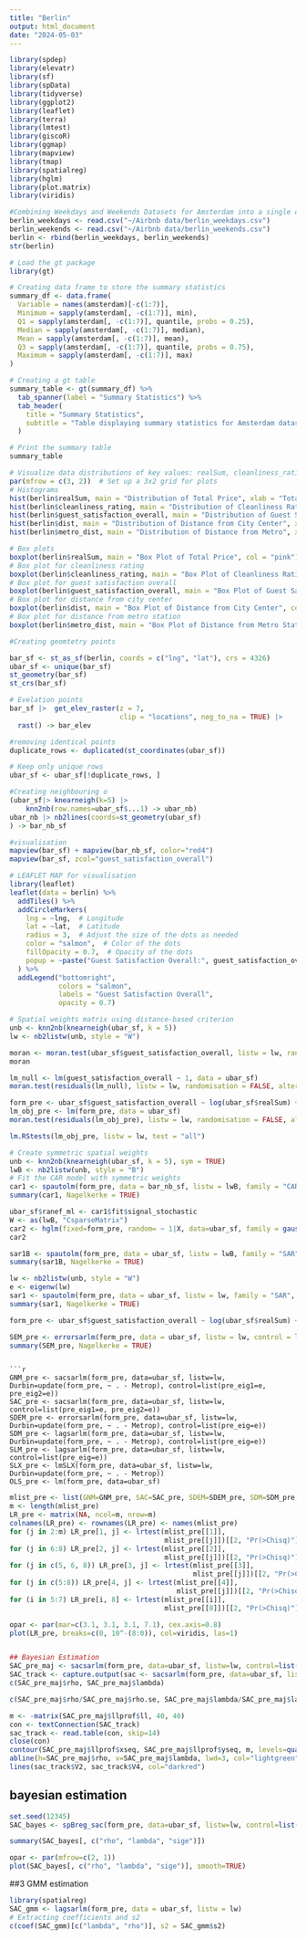 ---
title: "Berlin"
output: html_document
date: "2024-05-03"
---

```{r}
library(spdep)
library(elevatr)
library(sf)
library(spData)
library(tidyverse)
library(ggplot2)
library(leaflet)
library(terra)
library(lmtest)
library(giscoR)
library(ggmap)
library(mapview)
library(tmap)
library(spatialreg)
library(hglm)
library(plot.matrix)
library(viridis)
```


```{r}
#Combining Weekdays and Weekends Datasets for Amsterdam into a single dataframe
berlin_weekdays <- read.csv("~/Airbnb data/berlin_weekdays.csv")
berlin_weekends <- read.csv("~/Airbnb data/berlin_weekends.csv")
berlin <- rbind(berlin_weekdays, berlin_weekends)
str(berlin)
```



```{r, results='asis'}
# Load the gt package
library(gt)

# Creating data frame to store the summary statistics
summary_df <- data.frame(
  Variable = names(amsterdam)[-c(1:7)],  
  Minimum = sapply(amsterdam[, -c(1:7)], min),  
  Q1 = sapply(amsterdam[, -c(1:7)], quantile, probs = 0.25),  
  Median = sapply(amsterdam[, -c(1:7)], median),  
  Mean = sapply(amsterdam[, -c(1:7)], mean),  
  Q3 = sapply(amsterdam[, -c(1:7)], quantile, probs = 0.75),
  Maximum = sapply(amsterdam[, -c(1:7)], max) 
)

# Creating a gt table
summary_table <- gt(summary_df) %>%
  tab_spanner(label = "Summary Statistics") %>%
  tab_header(
    title = "Summary Statistics",
    subtitle = "Table displaying summary statistics for Amsterdam dataset"
  )

# Print the summary table
summary_table
```


```{r}
# Visualize data distributions of key values: realSum, cleanliness_rating, guest_satisfaction_overall, dist, and metro_dist
par(mfrow = c(3, 2))  # Set up a 3x2 grid for plots
# Histograms
hist(berlin$realSum, main = "Distribution of Total Price", xlab = "Total Price (realSum)", col = "pink")
hist(berlin$cleanliness_rating, main = "Distribution of Cleanliness Rating", xlab = "Cleanliness Rating", col = "lightgreen")
hist(berlin$guest_satisfaction_overall, main = "Distribution of Guest Satisfaction", xlab = "Overall Guest Satisfaction", col = "salmon")
hist(berlin$dist, main = "Distribution of Distance from City Center", xlab = "Distance (km)", col = "lightyellow")
hist(berlin$metro_dist, main = "Distribution of Distance from Metro", xlab = "Distance (km)", col = "lavender")
```



```{r}
# Box plots
boxplot(berlin$realSum, main = "Box Plot of Total Price", col = "pink")
# Box plot for cleanliness rating
boxplot(berlin$cleanliness_rating, main = "Box Plot of Cleanliness Rating", col = "lightgreen")
# Box plot for guest satisfaction overall
boxplot(berlin$guest_satisfaction_overall, main = "Box Plot of Guest Satisfaction Overall", col = "salmon")
# Box plot for distance from city center
boxplot(berlin$dist, main = "Box Plot of Distance from City Center", col = "lightyellow")
# Box plot for distance from metro station
boxplot(berlin$metro_dist, main = "Box Plot of Distance from Metro Station", col = "lavender")
```

```{r}
#Creating geomtetry points

bar_sf <- st_as_sf(berlin, coords = c("lng", "lat"), crs = 4326)
ubar_sf <- unique(bar_sf)
st_geometry(bar_sf)
st_crs(bar_sf)
```


```{r}
# Evelation points
bar_sf |>  get_elev_raster(z = 7,
                           clip = "locations", neg_to_na = TRUE) |> 
  rast() -> bar_elev

#removing identical points
duplicate_rows <- duplicated(st_coordinates(ubar_sf))

# Keep only unique rows
ubar_sf <- ubar_sf[!duplicate_rows, ]
```


```{r}
#Creating neighbouring o
(ubar_sf|> knearneigh(k=5) |>
    knn2nb(row.names=ubar_sf$...1) -> ubar_nb)
ubar_nb |> nb2lines(coords=st_geometry(ubar_sf)
) -> bar_nb_sf
```

```{r}

#visualisation
mapview(bar_sf) + mapview(bar_nb_sf, color="red4")
mapview(bar_sf, zcol="guest_satisfaction_overall")
```

```{r}
# LEAFLET MAP for visualisation
library(leaflet)
leaflet(data = berlin) %>%
  addTiles() %>%
  addCircleMarkers(
    lng = ~lng,  # Longitude
    lat = ~lat,  # Latitude
    radius = 3,  # Adjust the size of the dots as needed
    color = "salmon",  # Color of the dots
    fillOpacity = 0.7,  # Opacity of the dots
    popup = ~paste("Guest Satisfaction Overall:", guest_satisfaction_overall)
  ) %>%
  addLegend("bottomright", 
            colors = "salmon", 
            labels = "Guest Satisfaction Overall",
            opacity = 0.7)
```


```{r}
# Spatial weights matrix using distance-based criterion
unb <- knn2nb(knearneigh(ubar_sf, k = 5))
lw <- nb2listw(unb, style = "W")

moran <- moran.test(ubar_sf$guest_satisfaction_overall, listw = lw, randomisation = TRUE, alternative = "two.sided")
moran

lm_null <- lm(guest_satisfaction_overall ~ 1, data = ubar_sf)
moran.test(residuals(lm_null), listw = lw, randomisation = FALSE, alternative = "two.sided")

form_pre <- ubar_sf$guest_satisfaction_overall ~ log(ubar_sf$realSum) + ubar_sf$host_is_superhost + ubar_sf$attr_index + ubar_sf$person_capacity + ubar_sf$dist
lm_obj_pre <- lm(form_pre, data = ubar_sf)
moran.test(residuals(lm_obj_pre), listw = lw, randomisation = FALSE, alternative = "two.sided")

lm.RStests(lm_obj_pre, listw = lw, test = "all")

# Create symmetric spatial weights
unb <- knn2nb(knearneigh(ubar_sf, k = 5), sym = TRUE)
lwB <- nb2listw(unb, style = "B")
# Fit the CAR model with symmetric weights
car1 <- spautolm(form_pre, data = bar_nb_sf, listw = lwB, family = "CAR")
summary(car1, Nagelkerke = TRUE)
```

```{r}
ubar_sf$ranef_ml <- car1$fit$signal_stochastic
W <- as(lwB, "CsparseMatrix")
car2 <- hglm(fixed=form_pre, random= ~ 1|X, data=ubar_sf, family = gaussian(), rand.family=CAR(D=W))
car2
```

```{r}
sar1B <- spautolm(form_pre, data = ubar_sf, listw = lwB, family = "SAR")
summary(sar1B, Nagelkerke = TRUE)

lw <- nb2listw(unb, style = "W")
e <- eigenw(lw)
sar1 <- spautolm(form_pre, data = ubar_sf, listw = lw, family = "SAR", control = list(pre_eig = e))
summary(sar1, Nagelkerke = TRUE)

form_pre <- ubar_sf$guest_satisfaction_overall ~ log(ubar_sf$realSum) + ubar_sf$host_is_superhost + ubar_sf$attr_index + ubar_sf$person_capacity + ubar_sf$dist + ubar_sf$metro_dist

SEM_pre <- errorsarlm(form_pre, data = ubar_sf, listw = lw, control = list(pre_eig = e))
summary(SEM_pre, Nagelkerke = TRUE)

```
```

```{r}
GNM_pre <- sacsarlm(form_pre, data=ubar_sf, listw=lw, Durbin=update(form_pre, ~ . - Metrop), control=list(pre_eig1=e, pre_eig2=e))
SAC_pre <- sacsarlm(form_pre, data=ubar_sf, listw=lw, control=list(pre_eig1=e, pre_eig2=e))
SDEM_pre <- errorsarlm(form_pre, data=ubar_sf, listw=lw, Durbin=update(form_pre, ~ . - Metrop), control=list(pre_eig=e))
SDM_pre <- lagsarlm(form_pre, data=ubar_sf, listw=lw, Durbin=update(form_pre, ~ . - Metrop), control=list(pre_eig=e))
SLM_pre <- lagsarlm(form_pre, data=ubar_sf, listw=lw, control=list(pre_eig=e))
SLX_pre <- lmSLX(form_pre, data=ubar_sf, listw=lw, Durbin=update(form_pre, ~ . - Metrop))
OLS_pre <- lm(form_pre, data=ubar_sf)
```

```{r}
mlist_pre <- list(GNM=GNM_pre, SAC=SAC_pre, SDEM=SDEM_pre, SDM=SDM_pre, SLX=SLX_pre, SEM=SEM_pre, SLM=SLM_pre, OLS=OLS_pre)
m <- length(mlist_pre)
LR_pre <- matrix(NA, ncol=m, nrow=m)
colnames(LR_pre) <- rownames(LR_pre) <- names(mlist_pre)
for (j in 2:m) LR_pre[1, j] <- lrtest(mlist_pre[[1]],
                                      mlist_pre[[j]])[[2, "Pr(>Chisq)"]]
for (j in 6:8) LR_pre[2, j] <- lrtest(mlist_pre[[2]],
                                      mlist_pre[[j]])[[2, "Pr(>Chisq)"]]
for (j in c(5, 6, 8)) LR_pre[3, j] <- lrtest(mlist_pre[[3]],
                                             mlist_pre[[j]])[[2, "Pr(>Chisq)"]]
for (j in c(5:8)) LR_pre[4, j] <- lrtest(mlist_pre[[4]],
                                         mlist_pre[[j]])[[2, "Pr(>Chisq)"]]
for (i in 5:7) LR_pre[i, 8] <- lrtest(mlist_pre[[i]],
                                      mlist_pre[[8]])[[2, "Pr(>Chisq)"]]
```


```{r}
opar <- par(mar=c(3.1, 3.1, 3.1, 7.1), cex.axis=0.8)
plot(LR_pre, breaks=c(0, 10^-(8:0)), col=viridis, las=1)


## Bayesian Estimation
SAC_pre_maj <- sacsarlm(form_pre, data=ubar_sf, listw=lw, control=list(pre_eig1=e, pre_eig2=e), llprof=40)
SAC_track <- capture.output(sac <- sacsarlm(form_pre, data=ubar_sf, listw=lw, control=list(pre_eig1=e, pre_eig2=e), quiet=FALSE))
c(SAC_pre_maj$rho, SAC_pre_maj$lambda)
```


```{r}
c(SAC_pre_maj$rho/SAC_pre_maj$rho.se, SAC_pre_maj$lambda/SAC_pre_maj$lambda.se)
```

```{r}
m <- -matrix(SAC_pre_maj$llprof$ll, 40, 40)
con <- textConnection(SAC_track)
sac_track <- read.table(con, skip=14)
close(con)
contour(SAC_pre_maj$llprof$xseq, SAC_pre_maj$llprof$yseq, m, levels=quantile(c(m), seq(0,1,0.1)), xlab="rho", ylab="lambda", col="blue4")
abline(h=SAC_pre_maj$rho, v=SAC_pre_maj$lambda, lwd=3, col="lightgreen")
lines(sac_track$V2, sac_track$V4, col="darkred")
```

## bayesian estimation
```{r}
set.seed(12345)
SAC_bayes <- spBreg_sac(form_pre, data=ubar_sf, listw=lw, control=list(ndraw=20000L, nomit=2000L))
```

```{r}
summary(SAC_bayes[, c("rho", "lambda", "sige")])
```

```{r}
opar <- par(mfrow=c(2, 1)) 
plot(SAC_bayes[, c("rho", "lambda", "sige")], smooth=TRUE)
```
##3 GMM estimation  
```{r}
library(spatialreg)
SAC_gmm <- lagsarlm(form_pre, data = ubar_sf, listw = lw)
# Extracting coefficients and s2
c(coef(SAC_gmm)[c("lambda", "rho")], s2 = SAC_gmm$s2)
```